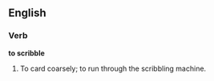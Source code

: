 ==English==

===Verb===

'''to scribble'''

#To card coarsely; to run through the scribbling machine.